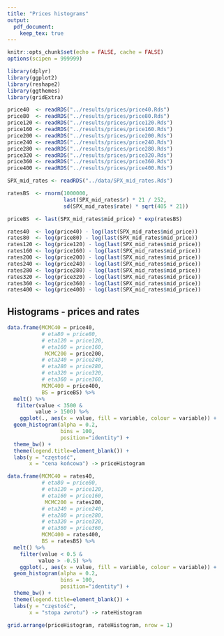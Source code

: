 ```yaml
---
title: "Prices histograms"
output:
  pdf_document:
    keep_tex: true
---
```


```r
knitr::opts_chunk$set(echo = FALSE, cache = FALSE)
options(scipen = 999999)

library(dplyr)
library(ggplot2)
library(reshape2)
library(ggthemes)
library(gridExtra)

```

```r
price40  <- readRDS("../results/prices/price40.Rds")
price80  <- readRDS("../results/prices/price80.Rds")
price120 <- readRDS("../results/prices/price120.Rds")
price160 <- readRDS("../results/prices/price160.Rds")
price200 <- readRDS("../results/prices/price200.Rds")
price240 <- readRDS("../results/prices/price240.Rds")
price280 <- readRDS("../results/prices/price280.Rds")
price320 <- readRDS("../results/prices/price320.Rds")
price360 <- readRDS("../results/prices/price360.Rds")
price400 <- readRDS("../results/prices/price400.Rds")

SPX_mid_rates <- readRDS("../data/SPX_mid_rates.Rds")

ratesBS  <- rnorm(1000000,
                  last(SPX_mid_rates$r) * 21 / 252,
                  sd(SPX_mid_rates$rate) * sqrt(405 * 21))

priceBS  <- last(SPX_mid_rates$mid_price) * exp(ratesBS)

rates40  <- log(price40) - log(last(SPX_mid_rates$mid_price))
rates80  <- log(price80) - log(last(SPX_mid_rates$mid_price))
rates120 <- log(price120) - log(last(SPX_mid_rates$mid_price))
rates160 <- log(price160) - log(last(SPX_mid_rates$mid_price))
rates200 <- log(price200) - log(last(SPX_mid_rates$mid_price))
rates240 <- log(price240) - log(last(SPX_mid_rates$mid_price))
rates280 <- log(price280) - log(last(SPX_mid_rates$mid_price))
rates320 <- log(price320) - log(last(SPX_mid_rates$mid_price))
rates360 <- log(price360) - log(last(SPX_mid_rates$mid_price))
rates400 <- log(price400) - log(last(SPX_mid_rates$mid_price))
```

## Histograms - prices and rates

```r
data.frame(MCMC40 = price40,
           # eta80 = price80,
           # eta120 = price120,
           # eta160 = price160,
            MCMC200 = price200,
           # eta240 = price240,
           # eta280 = price280,
           # eta320 = price320,
           # eta360 = price360,
           MCMC400 = price400,
           BS = priceBS) %>% 
  melt() %>%
   filter(value < 3500 &
         value > 1500) %>%
    ggplot(., aes(x = value, fill = variable, colour = variable)) +
  geom_histogram(alpha = 0.2,
                 bins = 100,
                 position="identity") +
  theme_bw() +
  theme(legend.title=element_blank()) +
  labs(y = "częstość",
       x = "cena końcowa") -> priceHistogram

data.frame(MCMC40 = rates40,
           # eta80 = price80,
           # eta120 = price120,
           # eta160 = price160,
            MCMC200 = rates200,
           # eta240 = price240,
           # eta280 = price280,
           # eta320 = price320,
           # eta360 = price360,
           MCMC400 = rates400,
           BS = ratesBS) %>% 
  melt() %>%
    filter(value < 0.5 &
          value > -0.5) %>%
    ggplot(., aes(x = value, fill = variable, colour = variable)) +
  geom_histogram(alpha = 0.2,
                 bins = 100,
                 position="identity") +
  theme_bw() +
  theme(legend.title=element_blank()) +
  labs(y = "częstość",
       x = "stopa zwrotu") -> rateHistogram

grid.arrange(priceHistogram, rateHistogram, nrow = 1)
```
